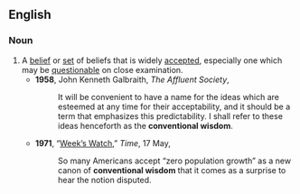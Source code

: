 ==English==

===Noun===
{{wikipedia}}
{{en-noun|sg=[[conventional]] [[wisdom]]}}

# A [[belief]] or [[set]] of beliefs that is widely [[accept]]ed, especially one which may be [[questionable]] on close examination.
#*'''1958''', John Kenneth Galbraith, ''The Affluent Society'',
#*:It will be convenient to have a name for the ideas which are esteemed at any time for their acceptability, and it should be a term that emphasizes this predictability. I shall refer to these ideas henceforth as the '''conventional wisdom'''.
#*'''1971''', “[http://www.time.com/time/magazine/article/0,9171,944366,00.html Week’s Watch],” ''Time'', 17 May,
#*:So many Americans accept “zero population growth” as a new canon of '''conventional wisdom''' that it comes as a surprise to hear the notion disputed.